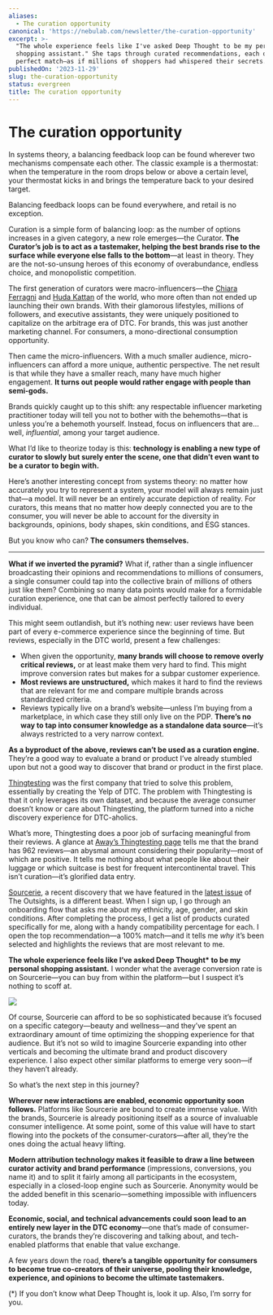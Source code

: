 ```yaml
---
aliases:
  - The curation opportunity
canonical: 'https://nebulab.com/newsletter/the-curation-opportunity'
excerpt: >-
  "The whole experience feels like I've asked Deep Thought to be my personal
  shopping assistant." She taps through curated recommendations, each one a
  perfect match—as if millions of shoppers had whispered their secrets.
publishedOn: '2023-11-29'
slug: the-curation-opportunity
status: evergreen
title: The curation opportunity
---
```

# The curation opportunity

In systems theory, a balancing feedback loop can be found wherever two mechanisms compensate each other. The classic example is a thermostat: when the temperature in the room drops below or above a certain level, your thermostat kicks in and brings the temperature back to your desired target.

Balancing feedback loops can be found everywhere, and retail is no exception.

Curation is a simple form of balancing loop: as the number of options increases in a given category, a new role emerges—the Curator. **The Curator’s job is to act as a tastemaker, helping the best brands rise to the surface while everyone else falls to the bottom**—at least in theory. They are the not-so-unsung heroes of this economy of overabundance, endless choice, and monopolistic competition.

The first generation of curators were macro-influencers—the [Chiara Ferragni](https://www.instagram.com/chiaraferragni/) and [Huda Kattan](https://www.instagram.com/huda/) of the world, who more often than not ended up launching their own brands. With their glamorous lifestyles, millions of followers, and executive assistants, they were uniquely positioned to capitalize on the arbitrage era of DTC. For brands, this was just another marketing channel. For consumers, a mono-directional consumption opportunity.

Then came the micro-influencers. With a much smaller audience, micro-influencers can afford a more unique, authentic perspective. The net result is that while they have a smaller reach, many have much higher engagement. **It turns out people would rather engage with people than semi-gods.**

Brands quickly caught up to this shift: any respectable influencer marketing practitioner today will tell you not to bother with the behemoths—that is unless you’re a behemoth yourself. Instead, focus on influencers that are… well, _influential_, among your target audience.

What I’d like to theorize today is this: **technology is enabling a new type of curator to slowly but surely enter the scene, one that didn’t even want to be a curator to begin with.**

Here’s another interesting concept from systems theory: no matter how accurately you try to represent a system, your model will always remain just that—a model. It will never be an entirely accurate depiction of reality. For curators, this means that no matter how deeply connected you are to the consumer, you will never be able to account for the diversity in backgrounds, opinions, body shapes, skin conditions, and ESG stances.

But you know who can? **The consumers themselves.**

---

**What if we inverted the pyramid?** What if, rather than a single influencer broadcasting their opinions and recommendations to millions of consumers, a single consumer could tap into the collective brain of millions of others just like them? Combining so many data points would make for a formidable curation experience, one that can be almost perfectly tailored to every individual.

This might seem outlandish, but it’s nothing new: user reviews have been part of every e-commerce experience since the beginning of time. But reviews, especially in the DTC world, present a few challenges:

- When given the opportunity, **many brands will choose to remove overly critical reviews,** or at least make them very hard to find. This might improve conversion rates but makes for a subpar customer experience.
- **Most reviews are unstructured,** which makes it hard to find the reviews that are relevant for me and compare multiple brands across standardized criteria.
- Reviews typically live on a brand’s website—unless I’m buying from a marketplace, in which case they still only live on the PDP. **There’s no way to tap into consumer knowledge as a standalone data source**—it’s always restricted to a very narrow context.

**As a byproduct of the above, reviews can’t be used as a curation engine.** They’re a good way to evaluate a brand or product I’ve already stumbled upon but not a good way to discover that brand or product in the first place.

[Thingtesting](https://thingtesting.com) was the first company that tried to solve this problem, essentially by creating the Yelp of DTC. The problem with Thingtesting is that it only leverages its own dataset, and because the average consumer doesn’t know or care about Thingtesting, the platform turned into a niche discovery experience for DTC-aholics.

What’s more, Thingtesting does a poor job of surfacing meaningful from their reviews. A glance at [Away’s Thingtesting page](https://thingtesting.com/brands/away/reviews) tells me that the brand has 962 reviews—an abysmal amount considering their popularity—most of which are positive. It tells me nothing about what people like about their luggage or which suitcase is best for frequent intercontinental travel. This isn’t curation—it’s glorified data entry.

[Sourcerie](https://sourcerie.co), a recent discovery that we have featured in the [latest issue](https://mailchi.mp/nebulab/the-outsights-2) of The Outsights, is a different beast. When I sign up, I go through an onboarding flow that asks me about my ethnicity, age, gender, and skin conditions. After completing the process, I get a list of products curated specifically for me, along with a handy compatibility percentage for each. I open the top recommendation—a 100% match—and it tells me _why_ it’s been selected and highlights the reviews that are most relevant to me.

**The whole experience feels like I’ve asked Deep Thought\* to be my personal shopping assistant.** I wonder what the average conversion rate is on Sourcerie—you can buy from within the platform—but I suspect it’s nothing to scoff at.

![](https://mcusercontent.com/679f4835b2683d59bc5762ec3/images/0438fd1d-535d-933c-2aa6-3540b1febe83.png)

Of course, Sourcerie can afford to be so sophisticated because it’s focused on a specific category—beauty and wellness—and they’ve spent an extraordinary amount of time optimizing the shopping experience for that audience. But it’s not so wild to imagine Sourcerie expanding into other verticals and becoming the ultimate brand and product discovery experience. I also expect other similar platforms to emerge very soon—if they haven’t already.

So what’s the next step in this journey?

**Wherever new interactions are enabled, economic opportunity soon follows.** Platforms like Sourcerie are bound to create immense value. With the brands, Sourcerie is already positioning itself as a source of invaluable consumer intelligence. At some point, some of this value will have to start flowing into the pockets of the consumer-curators—after all, they’re the ones doing the actual heavy lifting.

**Modern attribution technology makes it feasible to draw a line between curator activity and brand performance** (impressions, conversions, you name it) and to split it fairly among all participants in the ecosystem, especially in a closed-loop engine such as Sourcerie. Anonymity would be the added benefit in this scenario—something impossible with influencers today.

**Economic, social, and technical advancements could soon lead to an entirely new layer in the DTC economy**—one that’s made of consumer-curators, the brands they’re discovering and talking about, and tech-enabled platforms that enable that value exchange.

A few years down the road, **there’s a tangible opportunity for consumers to become true co-creators of their universe, pooling their knowledge, experience, and opinions to become the ultimate tastemakers.**

(\*) If you don’t know what Deep Thought is, look it up. Also, I’m sorry for you.
